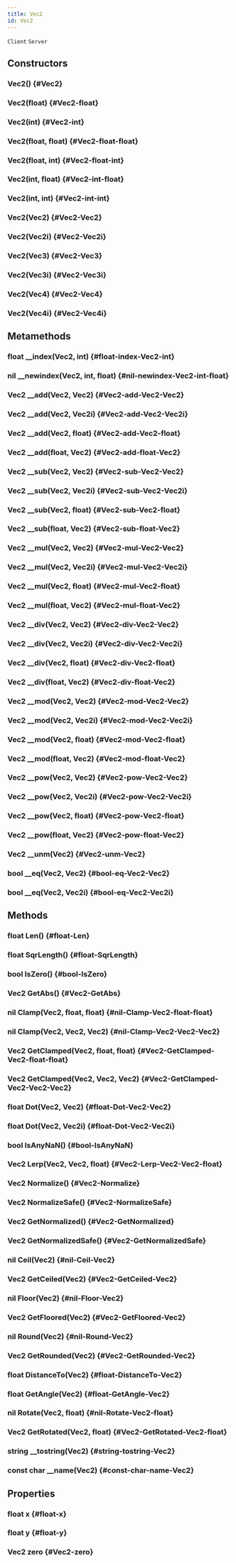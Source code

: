 ```yaml
---
title: Vec2
id: Vec2
---
```

`Client`
`Server`

## Constructors

### Vec2() {#Vec2}

### Vec2(float) {#Vec2-float}

### Vec2(int) {#Vec2-int}

### Vec2(float, float) {#Vec2-float-float}

### Vec2(float, int) {#Vec2-float-int}

### Vec2(int, float) {#Vec2-int-float}

### Vec2(int, int) {#Vec2-int-int}

### Vec2(Vec2) {#Vec2-Vec2}

### Vec2(Vec2i) {#Vec2-Vec2i}

### Vec2(Vec3) {#Vec2-Vec3}

### Vec2(Vec3i) {#Vec2-Vec3i}

### Vec2(Vec4) {#Vec2-Vec4}

### Vec2(Vec4i) {#Vec2-Vec4i}

## Metamethods

### float __index(Vec2, int) {#float-index-Vec2-int}

### nil __newindex(Vec2, int, float) {#nil-newindex-Vec2-int-float}

### Vec2 __add(Vec2, Vec2) {#Vec2-add-Vec2-Vec2}

### Vec2 __add(Vec2, Vec2i) {#Vec2-add-Vec2-Vec2i}

### Vec2 __add(Vec2, float) {#Vec2-add-Vec2-float}

### Vec2 __add(float, Vec2) {#Vec2-add-float-Vec2}

### Vec2 __sub(Vec2, Vec2) {#Vec2-sub-Vec2-Vec2}

### Vec2 __sub(Vec2, Vec2i) {#Vec2-sub-Vec2-Vec2i}

### Vec2 __sub(Vec2, float) {#Vec2-sub-Vec2-float}

### Vec2 __sub(float, Vec2) {#Vec2-sub-float-Vec2}

### Vec2 __mul(Vec2, Vec2) {#Vec2-mul-Vec2-Vec2}

### Vec2 __mul(Vec2, Vec2i) {#Vec2-mul-Vec2-Vec2i}

### Vec2 __mul(Vec2, float) {#Vec2-mul-Vec2-float}

### Vec2 __mul(float, Vec2) {#Vec2-mul-float-Vec2}

### Vec2 __div(Vec2, Vec2) {#Vec2-div-Vec2-Vec2}

### Vec2 __div(Vec2, Vec2i) {#Vec2-div-Vec2-Vec2i}

### Vec2 __div(Vec2, float) {#Vec2-div-Vec2-float}

### Vec2 __div(float, Vec2) {#Vec2-div-float-Vec2}

### Vec2 __mod(Vec2, Vec2) {#Vec2-mod-Vec2-Vec2}

### Vec2 __mod(Vec2, Vec2i) {#Vec2-mod-Vec2-Vec2i}

### Vec2 __mod(Vec2, float) {#Vec2-mod-Vec2-float}

### Vec2 __mod(float, Vec2) {#Vec2-mod-float-Vec2}

### Vec2 __pow(Vec2, Vec2) {#Vec2-pow-Vec2-Vec2}

### Vec2 __pow(Vec2, Vec2i) {#Vec2-pow-Vec2-Vec2i}

### Vec2 __pow(Vec2, float) {#Vec2-pow-Vec2-float}

### Vec2 __pow(float, Vec2) {#Vec2-pow-float-Vec2}

### Vec2 __unm(Vec2) {#Vec2-unm-Vec2}

### bool __eq(Vec2, Vec2) {#bool-eq-Vec2-Vec2}

### bool __eq(Vec2, Vec2i) {#bool-eq-Vec2-Vec2i}

## Methods

### float Len() {#float-Len}

### float SqrLength() {#float-SqrLength}

### bool IsZero() {#bool-IsZero}

### Vec2 GetAbs() {#Vec2-GetAbs}

### nil Clamp(Vec2, float, float) {#nil-Clamp-Vec2-float-float}

### nil Clamp(Vec2, Vec2, Vec2) {#nil-Clamp-Vec2-Vec2-Vec2}

### Vec2 GetClamped(Vec2, float, float) {#Vec2-GetClamped-Vec2-float-float}

### Vec2 GetClamped(Vec2, Vec2, Vec2) {#Vec2-GetClamped-Vec2-Vec2-Vec2}

### float Dot(Vec2, Vec2) {#float-Dot-Vec2-Vec2}

### float Dot(Vec2, Vec2i) {#float-Dot-Vec2-Vec2i}

### bool IsAnyNaN() {#bool-IsAnyNaN}

### Vec2 Lerp(Vec2, Vec2, float) {#Vec2-Lerp-Vec2-Vec2-float}

### Vec2 Normalize() {#Vec2-Normalize}

### Vec2 NormalizeSafe() {#Vec2-NormalizeSafe}

### Vec2 GetNormalized() {#Vec2-GetNormalized}

### Vec2 GetNormalizedSafe() {#Vec2-GetNormalizedSafe}

### nil Ceil(Vec2) {#nil-Ceil-Vec2}

### Vec2 GetCeiled(Vec2) {#Vec2-GetCeiled-Vec2}

### nil Floor(Vec2) {#nil-Floor-Vec2}

### Vec2 GetFloored(Vec2) {#Vec2-GetFloored-Vec2}

### nil Round(Vec2) {#nil-Round-Vec2}

### Vec2 GetRounded(Vec2) {#Vec2-GetRounded-Vec2}

### float DistanceTo(Vec2) {#float-DistanceTo-Vec2}

### float GetAngle(Vec2) {#float-GetAngle-Vec2}

### nil Rotate(Vec2, float) {#nil-Rotate-Vec2-float}

### Vec2 GetRotated(Vec2, float) {#Vec2-GetRotated-Vec2-float}

### string __tostring(Vec2) {#string-tostring-Vec2}

### const char __name(Vec2) {#const-char-name-Vec2}

## Properties

### float x {#float-x}

### float y {#float-y}

### Vec2 zero {#Vec2-zero}

